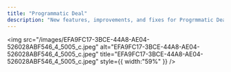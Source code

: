 ```yaml
---
title: "Programmatic Deal"
description: "New features, improvements, and fixes for Progrmmatic Deal"
---
```


<img
  src="/images/EFA9FC17-3BCE-44A8-AE04-526028ABF546_4_5005_c.jpeg"
  alt="EFA9FC17-3BCE-44A8-AE04-526028ABF546_4_5005_c.jpeg"
  title="EFA9FC17-3BCE-44A8-AE04-526028ABF546_4_5005_c.jpeg"
  style={{ width:"59%" }}
/>